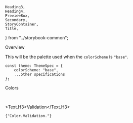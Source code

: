     Heading3,
    Heading4,
    PreviewBox,
    Secondary,
    StoryContainer,
    Title,
} from "../storybook-common";

<Meta title="General/Color/LifeSG Color" />

<Title>LifeSG Colors</Title>

<Secondary>Overview</Secondary>

This will be the palette used when the `colorScheme` is `"base"`.

```tsx
const theme: ThemeSpec = {
    colorScheme: "base",
	...other specifications
};
```

<Secondary>Colors</Secondary>

<ColorPalette set={BaseColorSet.Brand} category="Brand" />
<ColorPalette
    set={{
        Primary: BaseColorSet.Primary,
        PrimaryDark: BaseColorSet.PrimaryDark,
        Secondary: BaseColorSet.Secondary,
    }}
/>
<ColorPalette set={BaseColorSet.Neutral} category="Neutral" />

<ColorPalette set={BaseColorSet.Accent.Dark} category="Accent.Dark" />

<ColorPalette set={BaseColorSet.Accent.Light} category="Accent.Light" />

<br />

<Text.H3>Validation</Text.H3>

<PreviewBox>
    <code>{"Color.Validation.<color>"}</code>
</PreviewBox>

<ColorPalette set={BaseColorSet.Validation.Green} category="Green" />
<ColorPalette set={BaseColorSet.Validation.Orange} category="Orange" />
<ColorPalette set={BaseColorSet.Validation.Red} category="Red" />
<ColorPalette set={BaseColorSet.Validation.Blue} category="Blue" />
